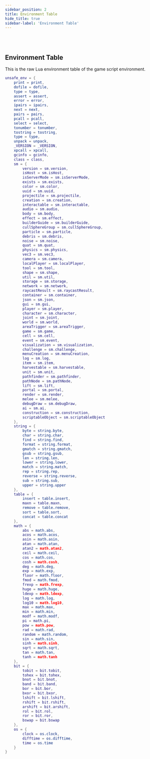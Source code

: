 ```yaml
---
sidebar_position: 2
title: Environment Table
hide_title: true
sidebar-label: 'Environment Table'
---
```


<br></br>

## Environment Table

This is the raw Lua environment table of the game script environment.

```lua
unsafe_env = {
	print = print,
	dofile = dofile,
	type = type,
	assert = assert,
	error = error,
	ipairs = ipairs,
	next = next,
	pairs = pairs,
	pcall = pcall,
	select = select,
	tonumber = tonumber,
	tostring = tostring,
	type = type,
	unpack = unpack,
	_VERSION = _VERSION,
	xpcall = xpcall,
	gcinfo = gcinfo,
	class = class,
	sm = {
		version = sm.version,
		isHost = sm.isHost,
		isServerMode = sm.isServerMode,
		exists = sm.exists,
		color = sm.color,
		uuid = sm.uuid,
		projectile = sm.projectile,
		creation = sm.creation,
		interactable = sm.interactable,
		audio = sm.audio,
		body = sm.body,
		effect = sm.effect,
		builderGuide = sm.builderGuide,
		cullSphereGroup = sm.cullSphereGroup,
		particle = sm.particle,
		debris = sm.debris,
		noise = sm.noise,
		quat = sm.quat,
		physics = sm.physics,
		vec3 = sm.vec3,
		camera = sm.camera,
		localPlayer = sm.localPlayer,
		tool = sm.tool,
		shape = sm.shape,
		util = sm.util,
		storage = sm.storage,
		network = sm.network,
		raycastResult = sm.raycastResult,
		container = sm.container,
		json = sm.json,
		gui = sm.gui,
		player = sm.player,
		character = sm.character,
		joint = sm.joint,
		world = sm.world,
		areaTrigger = sm.areaTrigger,
		game = sm.game,
		cell = sm.cell,
		event = sm.event,
		visualization = sm.visualization,
		challenge = sm.challenge,
		menuCreation = sm.menuCreation,
		log = sm.log,
		item = sm.item,
		harvestable = sm.harvestable,
		unit = sm.unit,
		pathfinder = sm.pathfinder,
		pathNode = sm.pathNode,
		lift = sm.lift,
		portal = sm.portal,
		render = sm.render,
		melee = sm.melee,
		debugDraw = sm.debugDraw,
		ai = sm.ai,
		construction = sm.construction,
		scriptableObject = sm.scriptableObject
	},
	string = {
		byte = string.byte,
		char = string.char,
		find = string.find,
		format = string.format,
		gmatch = string.gmatch,
		gsub = string.gsub,
		len = string.len,
		lower = string.lower,
		match = string.match,
		rep = string.rep,
		reverse = string.reverse,
		sub = string.sub,
		upper = string.upper
	},
	table = {
		insert = table.insert,
		maxn = table.maxn,
		remove = table.remove,
		sort = table.sort,
		concat = table.concat
	},
	math = {
		abs = math.abs,
		acos = math.acos,
		asin = math.asin,
		atan = math.atan,
		atan2 = math.atan2,
		ceil = math.ceil,
		cos = math.cos,
		cosh = math.cosh,
		deg = math.deg,
		exp = math.exp,
		floor = math.floor,
		fmod = math.fmod,
		frexp = math.frexp,
		huge = math.huge,
		ldexp = math.ldexp,
		log = math.log,
		log10 = math.log10,
		max = math.max,
		min = math.min,
		modf = math.modf,
		pi = math.pi,
		pow = math.pow,
		rad = math.rad,
		random = math.random,
		sin = math.sin,
		sinh = math.sinh,
		sqrt = math.sqrt,
		tan = math.tan,
		tanh = math.tanh
	},
	bit = {
		tobit = bit.tobit,
		tohex = bit.tohex,
		bnot = bit.bnot,
		band = bit.band,
		bor = bit.bor,
		bxor = bit.bxor,
		lshift = bit.lshift,
		rshift = bit.rshift,
		arshift = bit.arshift,
		rol = bit.rol,
		ror = bit.ror,
		bswap = bit.bswap
	},
	os = {
		clock = os.clock,
		difftime = os.difftime,
		time = os.time
	}
}
```